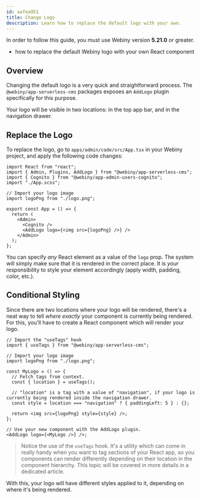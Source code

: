 ```yaml
---
id: aafea951
title: Change Logo
description: Learn how to replace the default logo with your own.
---
```



<Alert type="info" title="Can I Use This?">

In order to follow this guide, you must use Webiny version **5.21.0** or greater.

</Alert>

<Alert type="success" title="What you'll learn">

- how to replace the default Webiny logo with your own React component

</Alert>

## Overview

Changing the default logo is a very quick and straightforward process. The `@webiny/app-serverless-cms` packages exposes an `AddLogo` plugin specifically for this purpose.

<Alert type="success">

Your logo will be visible in two locations: in the top app bar, and in the navigation drawer.

</Alert>

## Replace the Logo

To replace the logo, go to `apps/admin/code/src/App.tsx` in your Webiny project, and apply the following code changes:

```tsx apps/admin/code/src/App.tsx
import React from "react";
import { Admin, Plugins, AddLogo } from "@webiny/app-serverless-cms";
import { Cognito } from "@webiny/app-admin-users-cognito";
import "./App.scss";

// Import your logo image
import logoPng from "./logo.png";

export const App = () => {
  return (
    <Admin>
      <Cognito />
      <AddLogo logo={<img src={logoPng} />} />
    </Admin>
  );
};
```

You can specify _any_ React element as a value of the `logo` prop. The system will simply make sure that it is rendered in the correct place.
It is _your_ responsibility to style your element accordingly (apply width, padding, color, etc.).

## Conditional Styling

Since there are two locations where your logo will be rendered, there's a neat way to tell _where exactly_ your component is currently being rendered.
For this, you'll have to create a React component which will render your logo.

```tsx
// Import the "useTags" hook
import { useTags } from "@webiny/app-serverless-cms";

// Import your logo image
import logoPng from "./logo.png";

const MyLogo = () => {
  // Fetch tags from context.
  const { location } = useTags();

  // "location" is a tag with a value of "navigation", if your logo is currently being rendered inside the navigation drawer.
  const style = location === "navigation" ? { paddingLeft: 5 } : {};

  return <img src={logoPng} style={style} />;
};

// Use your new component with the AddLogo plugin.
<AddLogo logo={<MyLogo />} />;
```

> Notice the use of the `useTags` hook. It's a utility which can come in really handy when you want to tag sections of your React app, so you components can render differently depending on their location in the component hierarchy. This topic will be covered in more details in a dedicated article.

With this, your logo will have different styles applied to it, depending on where it's being rendered.

